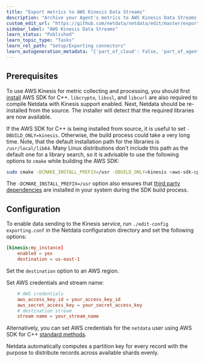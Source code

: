```yaml
---
title: "Export metrics to AWS Kinesis Data Streams"
description: "Archive your Agent's metrics to AWS Kinesis Data Streams for long-term storage, further analysis, or correlation with data from other sources."
custom_edit_url: "https://github.com/netdata/netdata/edit/master/exporting/aws_kinesis/README.md"
sidebar_label: "AWS Kinesis Data Streams"
learn_status: "Published"
learn_topic_type: "Tasks"
learn_rel_path: "Setup/Exporting connectors"
learn_autogeneration_metadata: "{'part_of_cloud': False, 'part_of_agent': True}"
---
```



## Prerequisites

To use AWS Kinesis for metric collecting and processing, you should first
[install](https://docs.aws.amazon.com/en_us/sdk-for-cpp/v1/developer-guide/setup.html) AWS SDK for C++.
`libcrypto`, `libssl`, and `libcurl` are also required to compile Netdata with Kinesis support enabled. Next, Netdata
should be re-installed from the source. The installer will detect that the required libraries are now available.

If the AWS SDK for C++ is being installed from source, it is useful to set `-DBUILD_ONLY=kinesis`. Otherwise, the
build process could take a very long time. Note, that the default installation path for the libraries is
`/usr/local/lib64`. Many Linux distributions don't include this path as the default one for a library search, so it is
advisable to use the following options to `cmake` while building the AWS SDK:

```sh
sudo cmake -DCMAKE_INSTALL_PREFIX=/usr -DBUILD_ONLY=kinesis <aws-sdk-cpp sources>
```

The `-DCMAKE_INSTALL_PREFIX=/usr` option also ensures that
[third party dependencies](https://github.com/aws/aws-sdk-cpp#third-party-dependencies) are installed in your system
during the SDK build process.

## Configuration

To enable data sending to the Kinesis service, run `./edit-config exporting.conf` in the Netdata configuration directory
and set the following options:

```conf
[kinesis:my_instance]
    enabled = yes
    destination = us-east-1
```

Set the `destination` option to an AWS region.

Set AWS credentials and stream name:

```conf
    # AWS credentials
    aws_access_key_id = your_access_key_id
    aws_secret_access_key = your_secret_access_key
    # destination stream
    stream name = your_stream_name
```

Alternatively, you can set AWS credentials for the `netdata` user using AWS SDK for
C++ [standard methods](https://docs.aws.amazon.com/sdk-for-cpp/v1/developer-guide/credentials.html).

Netdata automatically computes a partition key for every record with the purpose to distribute records across
available shards evenly.


